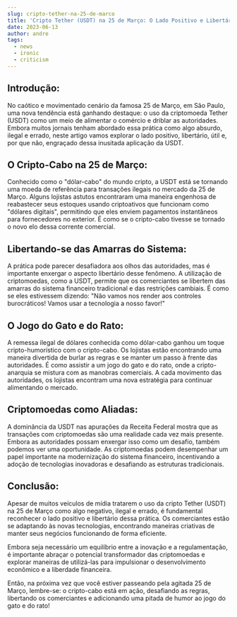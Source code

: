 ```yaml
---
slug: cripto-tether-na-25-de-marco
title: 'Cripto Tether (USDT) na 25 de Março: O Lado Positivo e Libertário do Cripto-Cabo'
date: 2023-06-13
author: andre
tags:
  - news
  - ironic
  - criticism
---
```


## Introdução:
No caótico e movimentado cenário da famosa 25 de Março, em São Paulo, uma nova tendência está ganhando destaque: o uso da criptomoeda Tether (USDT) como um meio de alimentar o comércio e driblar as autoridades. Embora muitos jornais tenham abordado essa prática como algo absurdo, ilegal e errado, neste artigo vamos explorar o lado positivo, libertário, útil e, por que não, engraçado dessa inusitada aplicação da USDT.

## O Cripto-Cabo na 25 de Março:
Conhecido como o "dólar-cabo" do mundo cripto, a USDT está se tornando uma moeda de referência para transações ilegais no mercado da 25 de Março. Alguns lojistas astutos encontraram uma maneira engenhosa de reabastecer seus estoques usando criptoativos que funcionam como "dólares digitais", permitindo que eles enviem pagamentos instantâneos para fornecedores no exterior. É como se o cripto-cabo tivesse se tornado o novo elo dessa corrente comercial.

## Libertando-se das Amarras do Sistema:
A prática pode parecer desafiadora aos olhos das autoridades, mas é importante enxergar o aspecto libertário desse fenômeno. A utilização de criptomoedas, como a USDT, permite que os comerciantes se libertem das amarras do sistema financeiro tradicional e das restrições cambiais. É como se eles estivessem dizendo: "Não vamos nos render aos controles burocráticos! Vamos usar a tecnologia a nosso favor!"

## O Jogo do Gato e do Rato:
A remessa ilegal de dólares conhecida como dólar-cabo ganhou um toque cripto-humorístico com o cripto-cabo. Os lojistas estão encontrando uma maneira divertida de burlar as regras e se manter um passo à frente das autoridades. É como assistir a um jogo do gato e do rato, onde a cripto-anarquia se mistura com as manobras comerciais. A cada movimento das autoridades, os lojistas encontram uma nova estratégia para continuar alimentando o mercado.

## Criptomoedas como Aliadas:
A dominância da USDT nas apurações da Receita Federal mostra que as transações com criptomoedas são uma realidade cada vez mais presente. Embora as autoridades possam enxergar isso como um desafio, também podemos ver uma oportunidade. As criptomoedas podem desempenhar um papel importante na modernização do sistema financeiro, incentivando a adoção de tecnologias inovadoras e desafiando as estruturas tradicionais.

## Conclusão:
Apesar de muitos veículos de mídia tratarem o uso da cripto Tether (USDT) na 25 de Março como algo negativo, ilegal e errado, é fundamental reconhecer o lado positivo e libertário dessa prática. Os comerciantes estão se adaptando às novas tecnologias, encontrando maneiras criativas de manter seus negócios funcionando de forma eficiente.

 Embora seja necessário um equilíbrio entre a inovação e a regulamentação, é importante abraçar o potencial transformador das criptomoedas e explorar maneiras de utilizá-las para impulsionar o desenvolvimento econômico e a liberdade financeira.

Então, na próxima vez que você estiver passeando pela agitada 25 de Março, lembre-se: o cripto-cabo está em ação, desafiando as regras, libertando os comerciantes e adicionando uma pitada de humor ao jogo do gato e do rato!

